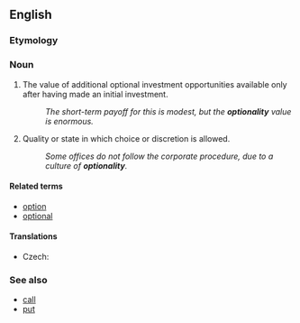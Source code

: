 ==English==

===Etymology===
{{suffix|en|optional|ity}}

===Noun===
{{en-noun|~|optionalities}}

# {{lb|en|finance|business}} The value of additional optional investment opportunities available only after having made an initial investment.
#: ''The short-term payoff for this is modest, but the '''optionality''' value is enormous.''
# Quality or state in which choice or discretion is allowed.
#: ''Some offices do not follow the corporate procedure, due to a culture of '''optionality'''.''

====Related terms====
* [[option]]
* [[optional]]

====Translations====
{{trans-top|quality or state in which choice or discretion is allowed}}
* Czech: {{t|cs|volitelnost|f}}
{{trans-mid}}
{{trans-bottom}}

===See also===
* [[call]] {{qualifier|finance}}
* [[put]] {{qualifier|finance}}